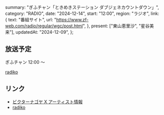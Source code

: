   summary: "ぎふチャン「ときめきステーション ダブジェネカウントダウン」",
  category: "RADIO",
  date: "2024-12-14",
  start: "12:00",
  region: "ラジオ",
  link: {
    text: "番組サイト",
    url: "https://www.zf-web.com/radio/regular/wgc/post.html",
  },
  present: ["東山恵里沙", "星谷美来"],
  updatedAt: "2024-12-09",
};

## 放送予定

ぎふチャン 12:00 〜

[radiko](https://radiko.jp/#GBS)

## リンク

- [ビクターナゴヤ X アーティスト情報](https://x.com/victor_nagoya/status/1865912984557834711)
- [radiko](https://radiko.jp/#GBS)
